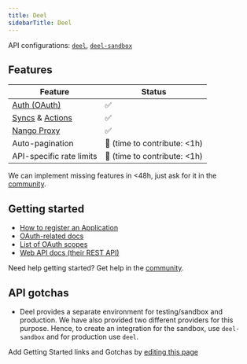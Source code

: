 ```yaml
---
title: Deel
sidebarTitle: Deel
---
```


API configurations: [`deel`](https://nango.dev/providers.yaml), [`deel-sandbox`](https://nango.dev/providers.yaml)

## Features

| Feature                                                                          | Status                          |
| -------------------------------------------------------------------------------- | ------------------------------- |
| [Auth (OAuth)](/guides/oauth)                                                      | ✅                              |
| [Syncs](/guides/sync) & [Actions](/guides/actions)                                                              | ✅                              |
| [Nango Proxy](/guides/proxy)                          | ✅   |
| Auto-pagination                     | 🚫 (time to contribute: &lt;1h) |
| API-specific rate limits | 🚫 (time to contribute: &lt;1h) |

<Tip>We can implement missing features in &lt;48h, just ask for it in the [community](https://nango.dev/slack).</Tip>
## Getting started

-   [How to register an Application](https://developer.deel.com/docs/oauth2-apps#create-an-app)
-   [OAuth-related docs](https://developer.deel.com/docs/oauth2)
-   [List of OAuth scopes](https://developer.deel.com/docs/scopes-1)
-   [Web API docs (their REST API)](https://developer.deel.com/docs)

<Tip>Need help getting started? Get help in the [community](https://nango.dev/slack).</Tip>

## API gotchas

-   Deel provides a separate environment for testing/sandbox and production. We have also provided two different providers for this purpose. Hence, to create an integration for the sandbox, use `deel-sandbox` and for production use `deel`.

<Note>Add Getting Started links and Gotchas by [editing this page](https://github.com/nangohq/nango/tree/master/docs-v2/integrations/all/deel.mdx)</Note>
